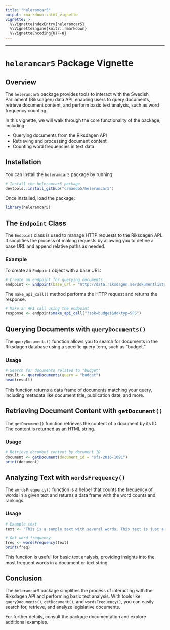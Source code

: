 ```yaml
---
title: "heleramcar5"
output: rmarkdown::html_vignette
vignette: >
  %\VignetteIndexEntry{heleramcar5}
  %\VignetteEngine{knitr::rmarkdown}
  %\VignetteEncoding{UTF-8}
---
```


---

# `heleramcar5` Package Vignette


## Overview

The `heleramcar5` package provides tools to interact with the Swedish Parliament (Riksdagen) data API, enabling users to query documents, retrieve document content, and perform basic text analysis, such as word frequency counting.

In this vignette, we will walk through the core functionality of the package, including:

- Querying documents from the Riksdagen API
- Retrieving and processing document content
- Counting word frequencies in text data


## Installation

You can install the `heleramcar5` package by running:

```r
# Install the heleramcar5 package
devtools::install_github("crmaedo5/heleramcar5")
```


Once installed, load the package:

```r
library(heleramcar5)
```

## The `Endpoint` Class

The `Endpoint` class is used to manage HTTP requests to the Riksdagen API. It simplifies the process of making requests by allowing you to define a base URL and append relative paths as needed.

### Example

To create an `Endpoint` object with a base URL:

```r
# Create an endpoint for querying documents
endpoint <- Endpoint(base_url = "http://data.riksdagen.se/dokumentlista/")
```

The `make_api_call()` method performs the HTTP request and returns the response.

```r
# Make an API call using the endpoint
response <- endpoint$make_api_call("?sok=budget&doktyp=SFS")
```

## Querying Documents with `queryDocuments()`

The `queryDocuments()` function allows you to search for documents in the Riksdagen database using a specific query term, such as "budget."

### Usage

```r
# Search for documents related to "budget"
result <- queryDocuments(query = "budget")
head(result)
```

This function returns a data frame of documents matching your query, including metadata like document title, publication date, and more.

## Retrieving Document Content with `getDocument()`

The `getDocument()` function retrieves the content of a document by its ID. The content is returned as an HTML string.

### Usage

```r
# Retrieve document content by document ID
document <- getDocument(document_id = "sfs-2016-1091")
print(document)
```

## Analyzing Text with `wordsFrequency()`

The `wordsFrequency()` function is a helper that counts the frequency of words in a given text and returns a data frame with the word counts and rankings.

### Usage

```r
# Example text
text <- "This is a sample text with several words. This text is just a sample."

# Get word frequency
freq <- wordsFrequency(text)
print(freq)
```

This function is useful for basic text analysis, providing insights into the most frequent words in a document or text string.

## Conclusion

The `heleramcar5` package simplifies the process of interacting with the Riksdagen API and performing basic text analysis. With tools like `queryDocuments()`, `getDocument()`, and `wordsFrequency()`, you can easily search for, retrieve, and analyze legislative documents.

For further details, consult the package documentation and explore additional examples.

